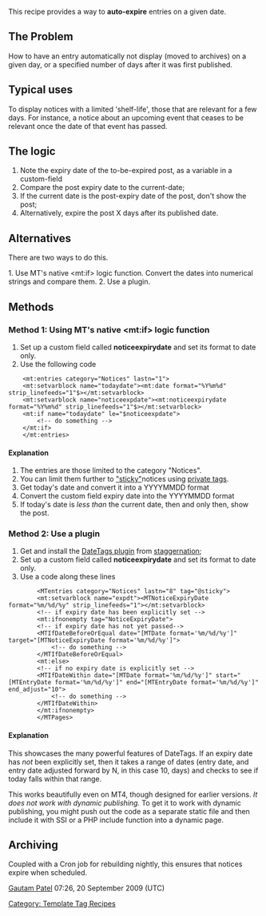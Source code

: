 This recipe provides a way to '''auto-expire''' entries on a given date. 

== The Problem ==

How to have an entry automatically not display (moved to archives) on a given day, or a specified number of days after it was first published.

== Typical uses ==

To display notices with a limited 'shelf-life', those that are relevant for a few days. For instance, a notice about an upcoming event that ceases to be relevant once the date of that event has passed.

== The logic ==

#	Note the expiry date of the to-be-expired post, as a variable in a custom-field
#	Compare the post expiry date to the current-date;
#	If the current date is the post-expiry date of the post, don't show the post;
#	Alternatively, expire the post X days after its published date.

== Alternatives == 

There are two ways to do this.

1.	Use MT's native &lt;mt:if&gt; logic function. Convert the dates into numerical strings and compare them.
2.	Use a plugin.

== Methods ==

=== Method 1: Using MT's native &lt;mt:if&gt; logic function ===

#	Set up a custom field called '''noticeexpirydate''' and set its format to date only.
#	Use the following code

<pre>
	<mt:entries category="Notices" lastn="1">
	<mt:setvarblock name="todaydate"><mt:date format="%Y%m%d" strip_linefeeds="1"$></mt:setvarblock>
	<mt:setvarblock name="noticeexpdate"><mt:noticeexpirydate format="%Y%m%d" strip_linefeeds="1"$></mt:setvarblock>
	<mt:if name="todaydate" le="$noticeexpdate">
		<!-- do something -->
	</mt:if>
	</mt:entries>
</pre>

==== Explanation ====

#	The entries are those limited to the category "Notices".
#	You can limit them further to [http://wiki.movabletype.org/Sticky_Entries "sticky"]notices using [http://www.movabletype.org/documentation/administrator/managing-blogs/managing-tags.html private tags].
#	Get today's date and convert it into a YYYYMMDD format
#	Convert the custom field expiry date into the YYYYMMDD format
#	If today's date is <i>less than</i> the current date, then and only then, show the post.

=== Method 2: Use a plugin ===

#	Get and install the [http://www.staggernation.com/mtplugins/DateTags/ DateTags plugin] from [http://www.staggernation.com/ staggernation];
#	Set up a custom field called '''noticeexpirydate''' and set its format to date only.
#	Use a code along these lines

<pre>
        <MTentries category="Notices" lastn="8" tag="@sticky">
        <mt:setvarblock name="expdt"><MTNoticeExpiryDate format="%m/%d/%y" strip_linefeeds="1"></mt:setvarblock>
		<!-- if expiry date has been explicitly set -->
		<mt:ifnonempty tag="NoticeExpiryDate">
		<!-- if expiry date has not yet passed-->
		<MTIfDateBeforeOrEqual date="[MTDate format='%m/%d/%y']" target="[MTNoticeExpiryDate format='%m/%d/%y']">
			<!-- do something -->
		</MTIfDateBeforeOrEqual>
		<mt:else>
		<!-- if no expiry date is explicitly set -->
		<MTIfDateWithin date="[MTDate format='%m/%d/%y']" start="[MTEntryDate format='%m/%d/%y']" end="[MTEntryDate format='%m/%d/%y']" end_adjust="10">
			<!-- do something -->
		</MTIfDateWithin>
		</mt:ifnonempty>
        </MTPages>
</pre>

==== Explanation ====

This showcases the many powerful features of DateTags. If an expiry date has <i>not</i> been explicitly set, then it takes a range of dates (entry date, and entry date adjusted forward by N, in this case 10, days) and checks to see if today falls within that range. 

This works beautifully even on MT4, though designed for earlier versions. <i>It does not work with dynamic publishing.</i> To get it to work with dynamic publishing, you might push out the code as a separate static file and then include it with SSI or a PHP include function into a dynamic page. 

== Archiving ==

Coupled with a Cron job for rebuilding nightly, this ensures that notices expire when scheduled.

[[User:Gspatel|Gautam Patel]] 07:26, 20 September 2009 (UTC)

[[Category: Template Tag Recipes]]
